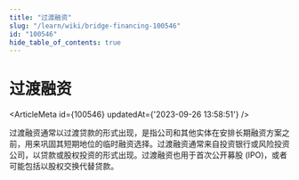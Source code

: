 ```yaml
---
title: "过渡融资"
slug: "/learn/wiki/bridge-financing-100546"
id: "100546"
hide_table_of_contents: true
---
```



# 过渡融资

<ArticleMeta id={100546} updatedAt={'2023-09-26 13:58:51'} />
<div className='border-solid border-b border-t-0 my-4 border-[var(--ifm-color-gray-300)]' />

过渡融资通常以过渡贷款的形式出现，是指公司和其他实体在安排长期融资方案之前，用来巩固其短期地位的临时融资选择。过渡融资通常来自投资银行或风险投资公司，以贷款或股权投资的形式出现。过渡融资也用于首次公开募股 (IPO)，或者可能包括以股权交换代替贷款。
